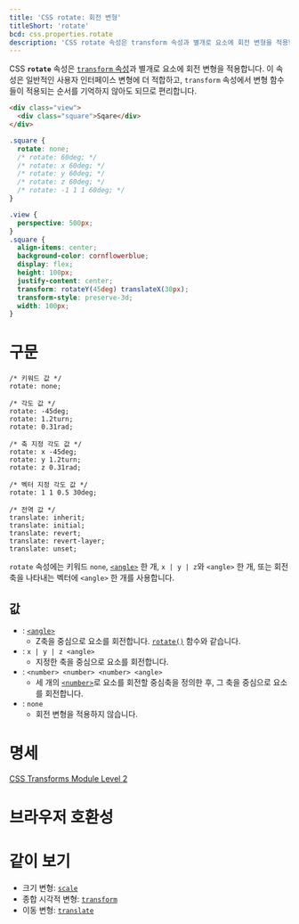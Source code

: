 ```yaml
---
title: 'CSS rotate: 회전 변형'
titleShort: 'rotate'
bcd: css.properties.rotate
description: 'CSS rotate 속성은 transform 속성과 별개로 요소에 회전 변형을 적용합니다.'
---
```


CSS **`rotate`** 속성은 [`transform` 속성][`transform`]과 별개로 요소에 회전 변형을 적용합니다. 이 속성은 일반적인 사용자 인터페이스 변형에 더 적합하고, `transform` 속성에서 변형 함수들이 적용되는 순서를 기억하지 않아도 되므로 편리합니다.

```html hidden name=demo
<div class="view">
  <div class="square">Sqare</div>
</div>
```

```css hidden name=demo
.square {
  rotate: none;
  /* rotate: 60deg; */
  /* rotate: x 60deg; */
  /* rotate: y 60deg; */
  /* rotate: z 60deg; */
  /* rotate: -1 1 1 60deg; */
}
```

```css hidden name=demo filename=style
.view {
  perspective: 500px;
}
.square {
  align-items: center;
  background-color: cornflowerblue;
  display: flex;
  height: 100px;
  justify-content: center;
  transform: rotateY(45deg) translateX(30px);
  transform-style: preserve-3d;
  width: 100px;
}
```

<LiveExample height={200} lang="css" name="demo" />

# 구문

```css-prop
/* 키워드 값 */
rotate: none;

/* 각도 값 */
rotate: -45deg;
rotate: 1.2turn;
rotate: 0.31rad;

/* 축 지정 각도 값 */
rotate: x -45deg;
rotate: y 1.2turn;
rotate: z 0.31rad;

/* 벡터 지정 각도 값 */
rotate: 1 1 0.5 30deg;

/* 전역 값 */
translate: inherit;
translate: initial;
translate: revert;
translate: revert-layer;
translate: unset;
```

`rotate` 속성에는 키워드 `none`, [`<angle>`] 한 개, `x | y | z`와 `<angle>` 한 개, 또는 회전축을 나타내는 벡터에 `<angle>` 한 개를 사용합니다.

## 값

- : [`<angle>`]
  - Z축을 중심으로 요소를 회전합니다. [`rotate()`] 함수와 같습니다.
- : `x | y | z <angle>`
  - 지정한 축을 중심으로 요소를 회전합니다.
- : `<number> <number> <number> <angle>`
  - 세 개의 [`<number>`]로 요소를 회전할 중심축을 정의한 후, 그 축을 중심으로 요소를 회전합니다.
- : `none`
  - 회전 변형을 적용하지 않습니다.

# 명세

[CSS Transforms Module Level 2](https://drafts.csswg.org/css-transforms-2/#individual-transforms)

# 브라우저 호환성

<BrowserCompat data={props.bcd} />

# 같이 보기

- 크기 변형: [`scale`]
- 종합 시각적 변형: [`transform`]
- 이동 변형: [`translate`]

[`<angle>`]: ./angle
[`<number>`]: ./number
[`rotate()`]: https://developer.mozilla.org/en-US/docs/Web/CSS/transform-function/rotate
[`scale`]: ./scale
[`transform`]: ./transform
[`translate`]: ./translate
